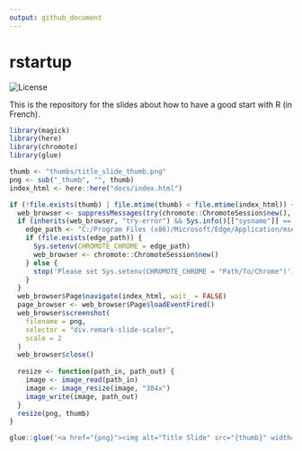 ```yaml
---
output: github_document
---
```


<!-- README.md is generated from README.Rmd. Please edit that file -->

# rstartup

<!-- badges: start -->
![License](https://img.shields.io/github/license/mcanouil/rstartup?style=plastic)
<!-- badges: end -->

This is the repository for the slides about how to have a good start with R (in French).

```r
library(magick)
library(here)
library(chromote)
library(glue)

thumb <- "thumbs/title_slide_thumb.png"
png <- sub("_thumb", "", thumb)
index_html <- here::here("docs/index.html")

if (!file.exists(thumb) | file.mtime(thumb) < file.mtime(index_html)) {
  web_browser <- suppressMessages(try(chromote::ChromoteSession$new(), silent = TRUE))
  if (inherits(web_browser, "try-error") && Sys.info()[["sysname"]] == "Windows") {
    edge_path <- "C:/Program Files (x86)/Microsoft/Edge/Application/msedge.exe"
    if (file.exists(edge_path)) {
      Sys.setenv(CHROMOTE_CHROME = edge_path)
      web_browser <- chromote::ChromoteSession$new()
    } else {
      stop('Please set Sys.setenv(CHROMOTE_CHROME = "Path/To/Chrome")')
    }
  }
  web_browser$Page$navigate(index_html, wait_ = FALSE)
  page_browser <- web_browser$Page$loadEventFired()
  web_browser$screenshot(
    filename = png,
    selector = "div.remark-slide-scaler",
    scale = 2
  )
  web_browser$close()
  
  resize <- function(path_in, path_out) {
    image <- image_read(path_in)
    image <- image_resize(image, "384x")
    image_write(image, path_out)
  }
  resize(png, thumb)
}
```

```r
glue::glue('<a href="{png}"><img alt="Title Slide" src="{thumb}" width="384" height="216"></a>')
```
